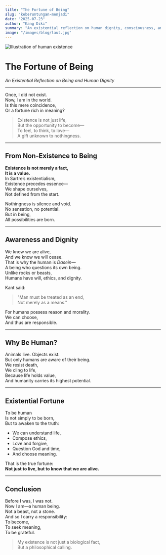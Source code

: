 ---
title: "The Fortune of Being"
slug: "keberuntungan-menjadi"
date: "2025-07-23"
author: "Kang Diki"
summary: "An existential reflection on human dignity, consciousness, and the gift of existence."
image: "/images/blog/laut.jpg"
---


<Image
  src="/images/blog/laut.jpg"
  alt="Illustration of human existence"
  width={1200}
  height={600}
  className="rounded-xl mb-8"
/>

# The Fortune of Being  
_An Existential Reflection on Being and Human Dignity_

---

Once, I did not exist.  
Now, I am in the world.  
Is this mere coincidence,  
Or a fortune rich in meaning?

> Existence is not just life,  
> But the opportunity to become—  
> To feel, to think, to love—  
> A gift unknown to nothingness.

---

## From Non-Existence to Being

**Existence is not merely a fact,  
It is a value.**  
In Sartre’s existentialism,  
Existence precedes essence—  
We shape ourselves,  
Not defined from the start.

Nothingness is silence and void.  
No sensation, no potential.  
But in being,  
All possibilities are born.

---

## Awareness and Dignity

We know we are alive,  
And we know we will cease.  
That is why the human is _Dasein_—  
A being who questions its own being.  
Unlike rocks or beasts,  
Humans have will, ethics, and dignity.

Kant said:  
> "Man must be treated as an end,  
> Not merely as a means."

For humans possess reason and morality.  
We can choose,  
And thus are responsible.

---

## Why Be Human?

Animals live. Objects exist.  
But only humans are aware of their being.  
We resist death,  
We cling to life,  
Because life holds value,  
And humanity carries its highest potential.

---

## Existential Fortune

To be human  
Is not simply to be born,  
But to awaken to the truth:

- We can understand life,  
- Compose ethics,  
- Love and forgive,  
- Question God and time,  
- And choose meaning.

That is the true fortune:  
**Not just to live, but to know that we are alive.**

---

## Conclusion

Before I was, I was not.  
Now I am—a human being.  
Not a beast, not a stone.  
And so I carry a responsibility:  
To become,  
To seek meaning,  
To be grateful.

> My existence is not just a biological fact,  
> But a philosophical calling.
